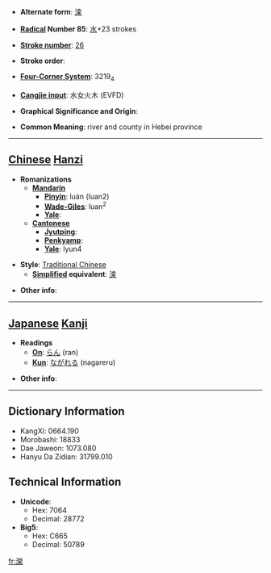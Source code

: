 * '''Alternate form''': [[滦]]

* '''[[Wiktionary:Chinese radical index| Radical]] Number 85''': [[Wiktionary:Chinese radical index 水|水]]+23 strokes

* '''[[Wiktionary:Chinese total strokes index|Stroke number]]''': [[Wiktionary:Chinese total strokes index 26|26]]

* '''Stroke order''': 

* '''[[Wiktionary:Chinese four corner index|Four-Corner System]]''': 3219<sub>4</sub>

* '''[[Wiktionary:Chinese Cangjie index|Cangjie input]]''': 水女火木 (EVFD)

* '''Graphical Significance and Origin''': 

* '''Common Meaning''': river and county in Hebei province

----

== [[Chinese]] [[Hanzi]] ==

* '''Romanizations'''
** '''[[Mandarin]]'''
*** '''[[Pinyin]]''': luán (luan2)
*** '''[[Wade-Giles]]''': luan<sup>2</sup>
*** '''[[Yale]]''': 
** '''[[Cantonese]]'''
*** '''[[Jyutping]]''':
*** '''[[Penkyamp]]''': 
*** '''[[Yale]]''': lyun4

* '''Style''': [[Traditional Chinese]] 
** '''[[Simplified Chinese|Simplified]] equivalent''': [[滦]]

* '''Other info''': 

----

== [[Japanese]] [[Kanji]] ==

* '''Readings'''
** '''[[On]]''': [[らん]] (ran)
** '''[[Kun]]''': [[ながれる]] (nagareru)

* '''Other info''':  

----

== Dictionary Information ==

* KangXi: 0664.190
* Morobashi: 18833
* Dae Jaweon: 1073.080
* Hanyu Da Zidian: 31799.010

== Technical Information ==

* '''Unicode''':
** Hex: 7064
** Decimal: 28772
* '''Big5''':
** Hex: C665
** Decimal: 50789

[[fr:灤]]